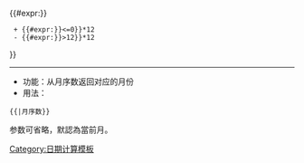 {{#expr:{{{1|{{CURRENTMONTH}}}}} 
  + {{#expr:{{{1|{{CURRENTMONTH}}}}}<=0}}*12
  - {{#expr:{{{1|{{CURRENTMONTH}}}}}>12}}*12
}}<noinclude>
----
{{esoteric}}
*功能：从月序数返回对应的月份
*用法：
 <nowiki>{{</nowiki>{{PAGENAME}}<nowiki>|月序数}}</nowiki>
参数可省略，默認為當前月。
[[Category:日期计算模板]]
</noinclude>